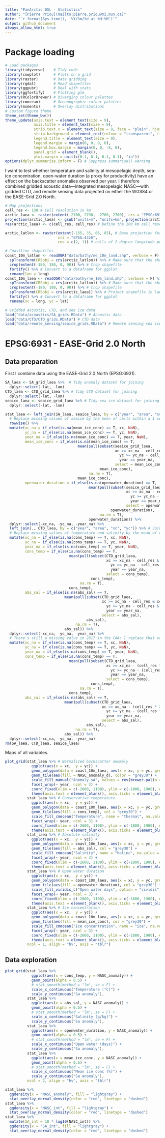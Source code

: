 ```yaml
---
title: "PanArctic DSL - Statistics"
author: "[Pierre Priou](mailto:pierre.priou@mi.mun.ca)"
date: "`r format(Sys.time(), '%Y/%m/%d at %H:%M')`"
output: github_document
always_allow_html: true
---
```


# Package loading

```r
# Load packages
library(tidyverse)    # Tidy code
library(cowplot)      # Plots on a grid
library(raster)       # Data gridding
library(rgdal)        # Read shapefiles
library(ggpubr)       # Deal with stats
library(ggfortify)    # Plotting glm
library(RColorBrewer) # Diverging colour palettes
library(cmocean)      # Oceanographic colour palettes
library(moments)      # Overlay distributions
# Custom figure theme
theme_set(theme_bw())
theme_update(axis.text = element_text(size = 9),
             axis.title = element_text(size = 9),
             strip.text.x = element_text(size = 9, face = "plain", hjust = 0.5),
             strip.background = element_rect(colour = "transparent", fill = "transparent"),
             legend.title = element_text(size = 9),
             legend.margin = margin(0, 0, 0, 0),
             legend.box.margin = margin(0, 0, -8, 0),
             panel.grid = element_blank(), 
             plot.margin = unit(c(0.1, 0.1, 0.1, 0.1), "in"))
options(dplyr.summarise.inform = F) # Suppress summarise() warning
```

I want to test whether temperature and salinity at mesopelagic depth, sea-ice concentration, open-water duration (a proxy for productivity) have an effect on the backscatter anomalies observed per year. I therefore combined gridded acoustic data—integrated mesopelagic NASC—with gridded CTD, and remote sensing data projected on either the WGS84 or the EASE-Grid 2.0 North.

```r
# Map projections
cell_res <- 100 # Cell resolution in km
arctic_laea <- raster(extent(-2700, 2700, -2700, 2700), crs = "EPSG:6931") # Seaice projection
projection(arctic_laea) <- gsub("units=m", "units=km", projection(arctic_laea)) # Convert proj unit from m to km
res(arctic_laea) <- c(cell_res, cell_res) # Define the 100 km cell resolution

arctic_latlon <- raster(extent(-155, 35, 66, 85), # Base projection for acoustic and CTD data
                        crs = "EPSG:4326", 
                        res = c(2, 1)) # cells of 2 degree longitude per 1 degree latitude

# Coastline shapefiles
coast_10m_latlon <- readOGR("data/bathy/ne_10m_land.shp", verbose = F) %>% # Coastline in latlon
  spTransform(CRSobj = crs(arctic_latlon)) %>% # Make sure that the shapefile is in the right projection
  crop(extent(-180, 180, 0, 90)) %>% # Crop shapefile
  fortify() %>% # Convert to a dataframe for ggplot
  rename(lon = long)
coast_10m_laea <- readOGR("data/bathy/ne_10m_land.shp", verbose = F) %>% # Coastline in laea
  spTransform(CRSobj = crs(arctic_latlon)) %>% # Make sure that the shapefile is in the right projection
  crop(extent(-180, 180, 0, 90)) %>% # Crop shapefile
  spTransform(CRSobj = crs(arctic_laea)) %>% # Project shapefile in laea
  fortify() %>% # Convert to a dataframe for ggplot
  rename(xc = long, yc = lat)

# Gridded acoustic, CTD, and sea ice data
load("data/acoustics/SA_grids.RData") # Acoustic data
load("data/CTD/CTD_grids.RData") # CTD data
load("data/remote_sensing/seaice_grids.RData") # Remote sensing sea ice data
```

# EPSG:6931 - EASE-Grid 2.0 North

## Data preparation

First I combine data using the EASE-Grid 2.0 North (EPSG:6931).

```r
SA_laea <- SA_grid_laea %>%  # Tidy anomaly dataset for joining
  dplyr::select(-lat, -lon)
CTD_laea <- CTD_grid_laea %>% # Tidy CTD dataset for joining
  dplyr::select(-lat, -lon)
seaice_laea <- seaice_grid_laea %>% # Tidy sea ice dataset for joining
  dplyr::select(-lat, -lon)

stat_laea <- left_join(SA_laea, seaice_laea, by = c("year", "area", "xc", "yc")) %>% # Join acoustic and seaice
  # Replace missing values of seaice by the mean of cells within a 1 cell radius
  rowwise() %>%
  mutate(xc_na = if_else(is.na(mean_ice_conc) == T, xc, NaN),
         yc_na = if_else(is.na(mean_ice_conc) == T, yc, NaN),
         year_na = if_else(is.na(mean_ice_conc) == T, year, NaN), 
         mean_ice_conc = if_else(is.na(mean_ice_conc) == T, 
                                 mean(pull(subset(seaice_grid_laea,
                                                  xc >= xc_na - cell_res & xc <= xc_na + cell_res & 
                                                    yc >= yc_na - cell_res &  yc <= yc_na + cell_res & 
                                                    year == year_na,
                                                  select = mean_ice_conc),
                                           mean_ice_conc),
                                      na.rm = T),
                                 mean_ice_conc),
         openwater_duration = if_else(is.na(openwater_duration) == T, 
                                      mean(pull(subset(seaice_grid_laea,
                                                       xc >= xc_na - cell_res & xc <= xc_na + cell_res & 
                                                         yc >= yc_na - cell_res &  yc <= yc_na + cell_res & 
                                                         year == year_na,
                                                       select = openwater_duration),
                                                openwater_duration),
                                           na.rm = T),
                                      openwater_duration)) %>%
  dplyr::select(-xc_na, -yc_na, -year_na) %>%
  left_join(., CTD_laea, by = c("year", "area", "xc", "yc")) %>% # Join CTD data
  # Replace missing values of temperature and salinity by the mean of cells within a 1 cell radius
  mutate(xc_na = if_else(is.na(cons_temp) == T, xc, NaN),
         yc_na = if_else(is.na(cons_temp) == T, yc, NaN),
         year_na = if_else(is.na(cons_temp) == T, year, NaN), 
         cons_temp = if_else(is.na(cons_temp) == T, 
                             mean(pull(subset(CTD_grid_laea,
                                              xc >= xc_na - cell_res & xc <= xc_na + cell_res & 
                                                yc >= yc_na - cell_res &  yc <= yc_na + cell_res & 
                                                year == year_na,
                                              select = cons_temp),
                                       cons_temp),
                                  na.rm = T),
                             cons_temp),
         abs_sal = if_else(is.na(abs_sal) == T, 
                           mean(pull(subset(CTD_grid_laea,
                                            xc >= xc_na - cell_res & xc <= xc_na + cell_res & 
                                              yc >= yc_na - cell_res &  yc <= yc_na + cell_res & 
                                              year == year_na,
                                            select = abs_sal),
                                     abs_sal),
                                na.rm = T),
                           abs_sal)) %>%
  dplyr::select(-xc_na, -yc_na, -year_na) %>%
  # There's still a missing value in 2017 in the CAA; I replace that value by the mean of cells within a 2 cell radius
  mutate(xc_na = if_else(is.na(cons_temp) == T, xc, NaN),
         yc_na = if_else(is.na(cons_temp) == T, yc, NaN),
         year_na = if_else(is.na(cons_temp) == T, year, NaN), 
         cons_temp = if_else(is.na(cons_temp) == T, 
                             mean(pull(subset(CTD_grid_laea,
                                              xc >= xc_na - (cell_res * 2) & xc <= xc_na + (cell_res * 2) & 
                                                yc >= yc_na - (cell_res * 2) &  yc <= yc_na + (cell_res * 2) & 
                                                year == year_na,
                                              select = cons_temp),
                                       cons_temp),
                                  na.rm = T),
                             cons_temp),
         abs_sal = if_else(is.na(abs_sal) == T, 
                           mean(pull(subset(CTD_grid_laea,
                                            xc >= xc_na - (cell_res * 2) & xc <= xc_na + (cell_res * 2) & 
                                              yc >= yc_na - (cell_res * 2) &  yc <= yc_na + (cell_res * 2) & 
                                              year == year_na,
                                            select = abs_sal),
                                     abs_sal),
                                na.rm = T),
                           abs_sal)) %>%
  dplyr::select(-xc_na, -yc_na, -year_na)
rm(SA_laea, CTD_laea, seaice_laea)
```

Maps of all variables.

```r
plot_grid(stat_laea %>% # Normalized backscatter anomaly
            ggplot(aes(x = xc,  y = yc)) +
            geom_polygon(data = coast_10m_laea, aes(x = xc, y = yc, group = group), fill = "grey80") +
            geom_tile(aes(fill = NASC_anomaly_d), color = "grey30") +
            scale_fill_manual("Anomaly sA", values = rev(brewer.pal(n = 5, name = "BrBG")), na.value = "red") +
            facet_wrap(~ year, ncol = 3) +
            coord_fixed(xlim = c(-2600, 1100), ylim = c(-1800, 1900), expand = F) + 
            theme(axis.text = element_blank(), axis.ticks = element_blank(), axis.title = element_blank()),
          stat_laea %>% # Conservative temperature
            ggplot(aes(x = xc,  y = yc)) +
            geom_polygon(data = coast_10m_laea, aes(x = xc, y = yc, group = group), fill = "grey80") +
            geom_tile(aes(fill = cons_temp), col = "grey30") +
            scale_fill_cmocean("Temperature", name = "thermal", na.value = "red") +
            facet_wrap(~ year, ncol = 3) +
            coord_fixed(xlim = c(-2600, 1100), ylim = c(-1800, 1900), expand = F) + 
            theme(axis.text = element_blank(), axis.ticks = element_blank(), axis.title = element_blank()),
          stat_laea %>% # Absolute salinity
            ggplot(aes(x = xc,  y = yc)) +
            geom_polygon(data = coast_10m_laea, aes(x = xc, y = yc, group = group), fill = "grey80") +
            geom_tile(aes(fill = abs_sal), col = "grey30") +
            scale_fill_cmocean("Salinity", name = "haline", na.value = "red") +
            facet_wrap(~ year, ncol = 3) +
            coord_fixed(xlim = c(-2600, 1100), ylim = c(-1800, 1900), expand = F) +
            theme(axis.text = element_blank(), axis.ticks = element_blank(), axis.title = element_blank()),
          stat_laea %>% # Open water duration
            ggplot(aes(x = xc,  y = yc)) +
            geom_polygon(data = coast_10m_laea, aes(x = xc, y = yc, group = group), fill = "grey80") +
            geom_tile(aes(fill = openwater_duration), col = "grey30") +
            scale_fill_viridis_c("Open water days", option = "cividis", na.value = "red") +
            facet_wrap(~ year, ncol = 3) +
            coord_fixed(xlim = c(-2600, 1100), ylim = c(-1800, 1900), expand = F) + 
            theme(axis.text = element_blank(), axis.ticks = element_blank(), axis.title = element_blank()),
          stat_laea %>% # Ice concentration
            ggplot(aes(x = xc,  y = yc)) +
            geom_polygon(data = coast_10m_laea, aes(x = xc, y = yc, group = group), fill = "grey80") +
            geom_tile(aes(fill = mean_ice_conc), col = "grey30") +
            scale_fill_cmocean("Ice concentration", name = "ice", na.value = "red") +
            facet_wrap(~ year, ncol = 3) +
            coord_fixed(xlim = c(-2600, 1100), ylim = c(-1800, 1900), expand = F) + 
            theme(axis.text = element_blank(), axis.ticks = element_blank(), axis.title = element_blank()),
          ncol = 1, align = "hv", axis = "tblr")
```

## Data exploration

```r
plot_grid(stat_laea %>%
            ggplot(aes(x = cons_temp, y = NASC_anomaly)) +
            geom_point(alpha = 0.5) +
            # stat_smooth(method = "lm", se = F) +
            scale_x_continuous("Temperature (°C)") +
            scale_y_continuous("Sa anomaly"),
          stat_laea %>%
            ggplot(aes(x = abs_sal, y = NASC_anomaly)) +
            geom_point(alpha = 0.5) +
            # stat_smooth(method = "lm", se = F) +
            scale_x_continuous("Salinity (g/kg)") +
            scale_y_continuous("Sa anomaly"),
          stat_laea %>%
            ggplot(aes(x = openwater_duration, y = NASC_anomaly)) +
            geom_point(alpha = 0.5) +
            # stat_smooth(method = "lm", se = F) +
            scale_x_continuous("Open water (days)") +
            scale_y_continuous("Sa anomaly"),
          stat_laea %>%
            ggplot(aes(x = mean_ice_conc, y = NASC_anomaly)) +
            geom_point(alpha = 0.5) +
            # stat_smooth(method = "lm", se = F) +
            scale_x_continuous("Mean ice conc (%)") +
            scale_y_continuous("Sa anomaly"),
          ncol = 2, align = "hv", axis = "tblr")
```

```r
stat_laea %>%
  ggdensity(x = "NASC_anomaly", fill = "lightgray") +
  stat_overlay_normal_density(color = "red", linetype = "dashed")
stat_laea %>%
  ggdensity(x = "NASC_int", fill = "lightgray") +
  stat_overlay_normal_density(color = "red", linetype = "dashed")
stat_laea %>%
  mutate(SA_int = 10 * log10(NASC_int)) %>%
  ggdensity(x = "SA_int", fill = "lightgray") +
  stat_overlay_normal_density(color = "red", linetype = "dashed")
```

